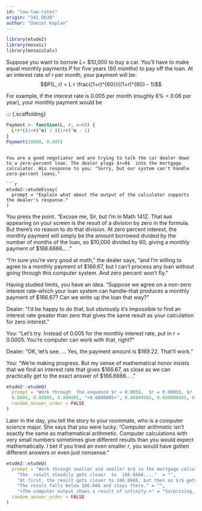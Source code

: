 ```yaml
---
id: "low-low-rates"
origin: "141 DD30"
author: "Daniel Kaplan"
---
```


```r
library(etude2)
library(mosaic)
library(mosaicCalc)
```

Suppose you want to borrow $L=$ $10,000 to buy a car. You'll have to make equal monthly payments $P$ for five  years (60 months) to pay off the loan. At an interest rate of $r$ per month, your payment will  be: $$P(L, r) = L r \frac{(1+r)^{60}}{(1+r)^{60} - 1}$$

For example,  if the interest rate is 0.005 per month (roughly 6% = 0.06  per year), your monthly payment would be 

::: {.scaffolding}
```r
Payment <- function(L, r, m=60) {
  L*r*((1+r)^m) / ((1+r)^m - 1)
}
Payment(10000, 0.005)
```

```

You are a good negotiator and are trying to talk the car dealer down to a zero-percent loan. The dealer plugs $r=0$  into the mortgage calculator. His response to you: "Sorry, but our system can't handle zero-percent loans."

```r
etude2::etudeEssay(
  prompt = "Explain what about the output of the calculator supports the dealer's response."
)
```

You press the point. "Excuse me, Sir, but I'm in Math 141Z. That `NaN` appearing  on your screen is the result  of  a division by  zero  in the formula. But there's no reason to do that division. At zero percent interest, the monthly payment will  simply be the amount borrowed divided by the number of months of the loan, so  $10,000 divided by 60, giving a monthly payment of $166.6666... ." 

"I'm sure you're very  good at math," the dealer says, "and I'm willing to agree to a monthly payment of $166.67, but I can't process any loan without going through this computer system. And zero percent won't fly."

Having studied limits, you have an idea. "Suppose we agree on a non-zero interest rate--which your loan system can handle--that produces a monthly payment of $166.67? Can we write up the loan that way?"

Dealer: "I'd be happy to do that, but obviously it's impossible to find an interest rate greater than zero that gives the same result as your calculation  for zero interest."

You: "Let's try. Instead of 0.005 for the monthly interest rate, put in $r = 0.0005$. You're computer can work with that, right?"

Dealer: "OK, let's see. ... Yes, the payment amount is $169.22. That'll work."

You: "We're making progress. But my sense of mathematical honor insists that we find  an interest rate that gives $166.67,  as close as we can practically get to the exact  answer of $166.6666... ."

```r
etude2::etudeQ(
  prompt = "Work through  the sequence $r = 0.005$,  $r = 0.0005$, $r  = 0.00005$, making $r$ smaller and smaller. Is there a non-zero $r$ that brings the payment to the agreed-upon goal of $166.67? If so, what's the largest $r$ that will bring you there.",
  0.0005, 0.00005, 0.000005, "+0.0000005+", 0.00000005, 0.000000005, 0.0000000005, "no such $r$",
  random_answer_order = FALSE
)
```

Later in the day, you tell  the story to your roommate, who is a computer science major. She says that you were lucky. "Computer arithmetic isn't exactly the same as mathematical arithmetic. Computer calculations with very small numbers sometimes give different results than you would expect mathematically. I bet if  you tried an even smaller $r$, you would have gotten different answers or even just nonsense."

```r
etude2::etudeQ(
  prompt = "Work through smaller and smaller $r$ in the mortgage calculator. What happens as you continue the sequence from the  previous question, adding in  more zeros before the 5?",
    "The  result steadily gets closer  to  166.6666...."  = "",
    "At first, the result gets closer to 166.6666, but then as $r$ gets smaller the result stays at the same answer." = "",
    "The result falls below 166.666 and stays there." = "",
    "+The computer output shows a result of infinity.+" = "Surprising, huh? These sorts of problems do arise. In the 1991 Gulf war, one Iraqi missile got through the Patriot missile  defense system due to a problem like this. There are special mathematical/programming techniques to help avoid these situations, but the Patriot system was not designed with  them. [News story here](https://www.nytimes.com/1991/06/06/world/us-details-flaw-in-patriot-missile.html).",
  random_answer_order = FALSE
)
```

